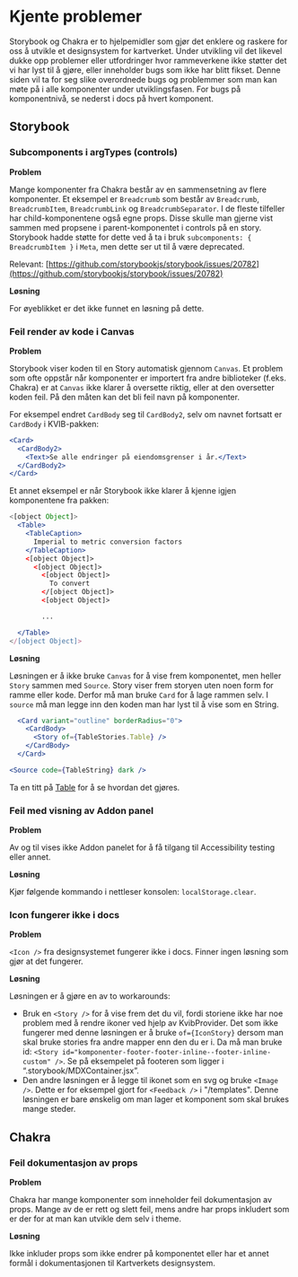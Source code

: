 
<Meta title="For utviklere/Bidra med kode/Kjente problemer" />

# Kjente problemer

Storybook og Chakra er to hjelpemidler som gjør det enklere og raskere for oss å utvikle et designsystem for kartverket.
Under utvikling vil det likevel dukke opp problemer eller utfordringer hvor rammeverkene ikke støtter det vi har lyst til å gjøre,
eller inneholder bugs som ikke har blitt fikset. Denne siden vil ta for seg slike overordnede bugs og problemmer som man kan møte på i alle
komponenter under utviklingsfasen. For bugs på komponentnivå, se nederst i docs på hvert komponent.

## Storybook

### Subcomponents i argTypes (controls)

**Problem**

Mange komponenter fra Chakra består av en sammensetning av flere komponenter. Et eksempel er `Breadcrumb` som består av
`Breadcrumb`, `BreadcrumbItem`, `BreadcrumbLink` og `BreadcrumbSeparator`. I de fleste tilfeller har child-komponentene
også egne props. Disse skulle man gjerne vist sammen med propsene i parent-komponentet i controls på en story. Storybook hadde støtte for dette
ved å ta i bruk `subcomponents: { BreadcrumbItem }` i `Meta`, men dette ser ut til å være deprecated.

Relevant: [https://github.com/storybookjs/storybook/issues/20782](https://github.com/storybookjs/storybook/issues/20782)

**Løsning**

For øyeblikket er det ikke funnet en løsning på dette.

### Feil render av kode i Canvas

**Problem**

Storybook viser koden til en Story automatisk gjennom `Canvas`. Et problem som ofte oppstår når komponenter er importert
fra andre biblioteker (f.eks. Chakra) er at `Canvas` ikke klarer å oversette riktig, eller at den oversetter koden feil.
På den måten kan det bli feil navn på komponenter.

For eksempel endret `CardBody` seg til `CardBody2`, selv om navnet fortsatt
er `CardBody` i KVIB-pakken:

```jsx
<Card>
  <CardBody2>
    <Text>Se alle endringer på eiendomsgrenser i år.</Text>
  </CardBody2>
</Card>
```

Et annet eksempel er når Storybook ikke klarer å kjenne igjen komponentene fra pakken:

```jsx
<[object Object]>
  <Table>
    <TableCaption>
      Imperial to metric conversion factors
    </TableCaption>
    <[object Object]>
      <[object Object]>
        <[object Object]>
          To convert
        </[object Object]>
        <[object Object]>

        ...

  </Table>
</[object Object]>
```

**Løsning**

Løsningen er å ikke bruke `Canvas` for å vise frem komponentet, men heller `Story` sammen med `Source`.
Story viser frem storyen uten noen form for ramme eller kode. Derfor må man bruke `Card` for å lage rammen selv.
I `source` må man legge inn den koden man har lyst til å vise som en String.

```jsx
  <Card variant="outline" borderRadius="0">
    <CardBody>
      <Story of={TableStories.Table} />
    </CardBody>
  </Card>

<Source code={TableString} dark />
```

Ta en titt på [Table](/docs/datavisning-table--docs) for å se hvordan det gjøres.

### Feil med visning av Addon panel

**Problem**

Av og til vises ikke Addon panelet for å få tilgang til Accessibility testing eller annet.

**Løsning**

Kjør følgende kommando i nettleser konsolen: `localStorage.clear`.

### Icon fungerer ikke i docs

**Problem**

`<Icon />` fra designsystemet fungerer ikke i docs. Finner ingen løsning som gjør at det fungerer.

**Løsning**

Løsningen er å gjøre en av to workarounds:

- Bruk en `<Story />` for å vise frem det du vil, fordi storiene ikke har noe problem med å rendre ikoner ved hjelp av KvibProvider. Det som ikke fungerer med denne løsningen er å bruke `of={IconStory}` dersom man skal bruke stories fra andre mapper enn den du er i. Da må man bruke id: `<Story id="komponenter-footer-footer-inline--footer-inline-custom" />`. Se på eksempelet på footeren som ligger i “.storybook/MDXContainer.jsx”.
- Den andre løsningen er å legge til ikonet som en svg og bruke `<Image />`. Dette er for eksempel gjort for `<Feedback />` i "/templates". Denne løsningen er bare ønskelig om man lager et komponent som skal brukes mange steder.

## Chakra

### Feil dokumentasjon av props

**Problem**

Chakra har mange komponenter som inneholder feil dokumentasjon av props. Mange av de er rett og slett feil,
mens andre har props inkludert som er der for at man kan utvikle dem selv i theme.

**Løsning**

Ikke inkluder props som ikke endrer på komponentet eller har et annet formål i dokumentasjonen til Kartverkets designsystem.
